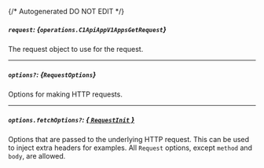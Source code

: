 {/* Autogenerated DO NOT EDIT  */}

##### `request`: *{`operations.C1ApiAppV1AppsGetRequest`}*
The request object to use for the request.

<Collapsible openLabel={Labels.showProperties} closeLabel={Labels.hideProperties}>
  <C1ApiAppV1AppsGetRequest />
</Collapsible>

---
##### `options?`: *{`RequestOptions`}*
Options for making HTTP requests.

---
##### `options.fetchOptions?`: [*{ `RequestInit` }*](https://developer.mozilla.org/en-US/docs/Web/API/Request/Request#options)
Options that are passed to the underlying HTTP request. This can be used to inject extra headers for examples. All `Request` options, except `method` and `body`, are allowed.

